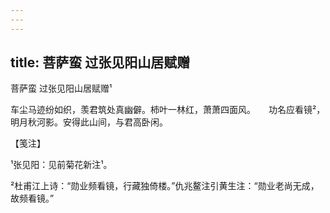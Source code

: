 ```yaml
---
---
---
```

title: 菩萨蛮 过张见阳山居赋赠
---



菩萨蛮 过张见阳山居赋赠¹


车尘马迹纷如织，羡君筑处真幽僻。柿叶一林红，萧萧四面风。　　功名应看镜²，明月秋河影。安得此山间，与君高卧闲。





【笺注】


¹张见阳：见前菊花新注¹。

²杜甫江上诗：“勋业频看镜，行藏独倚楼。”仇兆鳌注引黄生注：“勋业老尚无成，故频看镜。”